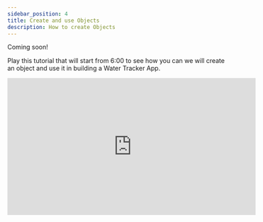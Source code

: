 ```yaml
---
sidebar_position: 4
title: Create and use Objects
description: How to create Objects 
---
```


Coming soon!

Play this tutorial that will start from 6:00 to see how you can we will create an object and use it in building a Water Tracker App.

<iframe width="560" height="310" src="https://www.youtube.com/embed/cnrIhGEGIeE?si=hijkwf4tZChdjTYi&amp;start=362" title="YouTube video player" frameborder="0" allow="accelerometer; autoplay; clipboard-write; encrypted-media; gyroscope; picture-in-picture; web-share" referrerpolicy="strict-origin-when-cross-origin" allowfullscreen></iframe>